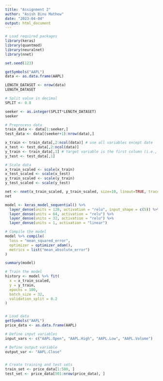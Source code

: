 ```yaml
---
title: "Assignment 2"
author: "Asish Binu Mathew"
date: "2023-04-04"
output: html_document
---
```


```r
# Load required packages
library(keras)
library(quantmod)
library(neuralnet)
library(nnet)

```

```r
set.seed(123)
```

```r
getSymbols("AAPL")
data <- as.data.frame(AAPL)
```

```r
LENGTH_DATASET <- nrow(data)
LENGTH_DATASET
```

```r
# Split value in decimal
SPLIT <- 0.8 
```

```r
seeker <- as.integer(SPLIT*LENGTH_DATASET)
seeker
```

```r
# Preprocess data
train_data <- data[1:seeker,] 
test_data <- data[(seeker+1):nrow(data),] 

x_train <- train_data[,2:ncol(data)] # use all variables except date
x_test <- test_data[,2:ncol(data)]
y_train <- train_data[,1] # target variable is the first column (i.e., closing price)
y_test <- test_data[,1]
```

```r
# Scale data
x_train_scaled <- scale(x_train)
x_test_scaled <- scale(x_test)
y_train_scaled <- scale(y_train)
y_test_scaled <- scale(y_test)
```

```r
net <- nnet(x_train_scaled, y_train_scaled, size=10, linout=TRUE, trace=FALSE, maxit=1000)
net
```

```r
model <- keras_model_sequential() %>%
  layer_dense(units = 128, activation = "relu", input_shape = c(5)) %>%
  layer_dense(units = 64, activation = "relu") %>%
  layer_dense(units = 32, activation = "relu") %>%
  layer_dense(units = 1, activation = "linear")

# Compile the model
model %>% compile(
  loss = "mean_squared_error",
  optimizer = optimizer_adam(),
  metrics = list("mean_absolute_error")
)
```

```r
summary(model)

```

```r
# Train the model
history <- model %>% fit(
  x = x_train_scaled,
  y = y_train,
  epochs = 100,
  batch_size = 32,
  validation_split = 0.2
)

```

```r

```

```r

# Load data
getSymbols("AAPL")
price_data <- as.data.frame(AAPL)

# Define input variables
input_vars <- c("AAPL.Open", "AAPL.High", "AAPL.Low", "AAPL.Volume")

# Define output variable
output_var <- "AAPL.Close"


# Create training and test sets
train_set <- price_data[1:500, ]
test_set <- price_data[501:nrow(price_data), ]


```
